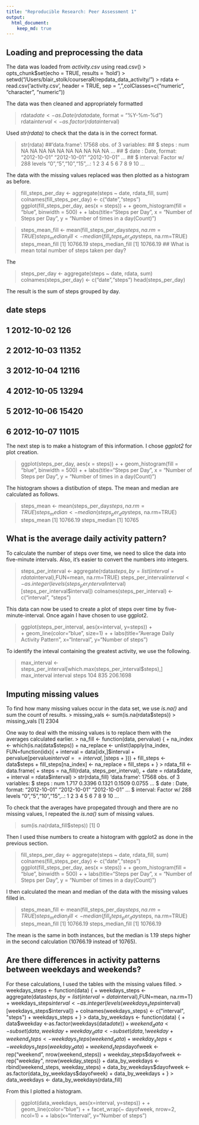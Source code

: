 ```yaml
---
title: "Reproducible Research: Peer Assessment 1"
output: 
  html_document:
    keep_md: true
---
```



## Loading and preprocessing the data
The data was loaded from *activity.csv* using read.csv()
> opts_chunk$set(echo = TRUE, results = 'hold')
> setwd("/Users/blair_stolk/courseraR/repdata_data_activity/")
> rdata <- read.csv('activity.csv', header = TRUE, sep = ",",colClasses=c("numeric", "character", "numeric"))

The data was then cleaned and appropriately formatted 

> rdata$date <- as.Date(rdata$date, format = "%Y-%m-%d")
> rdata$interval <- as.factor(rdata$interval)

Used *str(rdata)* to check that the data is in the correct format. 

>str(rdata)
##'data.frame':	17568 obs. of  3 variables:
## $ steps   : num  NA NA NA NA NA NA NA NA NA NA ...
## $ date    : Date, format: "2012-10-01" "2012-10-01" "2012-10-01" ...
## $ interval: Factor w/ 288 levels "0","5","10","15",..: 1 2 3 4 5 6 7 8 9 10 ...

The data with the missing values replaced was then plotted as a histogram as before. 

> fill_steps_per_day <- aggregate(steps ~ date, rdata_fill, sum)
> colnames(fill_steps_per_day) <- c("date","steps")
> ggplot(fill_steps_per_day, aes(x = steps)) + 
+ geom_histogram(fill = "blue", binwidth = 500) + 
+ labs(title="Steps per Day", x = "Number of Steps per Day", y = "Number of times in a day(Count)")

> steps_mean_fill   <- mean(fill_steps_per_day$steps, na.rm=TRUE)
> steps_median_fill <- median(fill_steps_per_day$steps, na.rm=TRUE)
> steps_mean_fill
[1] 10766.19
> steps_median_fill
[1] 10766.19
## What is mean total number of steps taken per day?

The 

> steps_per_day <- aggregate(steps ~ date, rdata, sum)
> colnames(steps_per_day) <- c("date","steps")
> head(steps_per_day)

The result is the sum of steps grouped by day. 

## date steps
## 1 2012-10-02   126
## 2 2012-10-03 11352
## 3 2012-10-04 12116
## 4 2012-10-05 13294
## 5 2012-10-06 15420
## 6 2012-10-07 11015

The next step is to make a histogram of this information. I chose *ggplot2* for plot creation. 

> ggplot(steps_per_day, aes(x = steps)) + 
+     geom_histogram(fill = "blue", binwidth = 500) +
+ labs(title="Steps per Day", x = "Number of Steps per Day", y = "Number of times in a day(Count)")

The histogram shows a distibution of steps. The mean and median are calculated as follows. 

> steps_mean   <- mean(steps_per_day$steps, na.rm=TRUE)
> steps_median <- median(steps_per_day$steps, na.rm=TRUE)
> steps_mean
[1] 10766.19
> steps_median
[1] 10765

## What is the average daily activity pattern?

To calculate the number of steps over time, we need to slice the data into five-minute intervals. Also, it's easier to convert the numbers into integers. 

> steps_per_interval <- aggregate(rdata$steps,by = list(interval = rdata$interval),FUN=mean, na.rm=TRUE)
> steps_per_interval$interval <- as.integer(levels(steps_per_interval$interval)[steps_per_interval$interval])
> colnames(steps_per_interval) <- c("interval", "steps")

This data can now be used to create a plot of steps over time by five-minute-interval. Once again I have chosen to use ggplot2.

> ggplot(steps_per_interval, aes(x=interval, y=steps)) +   
+ geom_line(color="blue", size=1) + 
+ labs(title="Average Daily Activity Pattern", x="Interval", y="Number of steps")

To identify the inteval containing the greatest activity, we use the following.

> max_interval <- steps_per_interval[which.max(steps_per_interval$steps),]
> max_interval
    interval    steps
104      835 206.1698

## Imputing missing values

To find how many missing values occur in the data set, we use *is.na()* and sum the count of results. 
> missing_vals <- sum(is.na(rdata$steps))
> missing_vals
[1] 2304

One way to deal with the missing values is to replace them with the averages calculated earlier. 
> na_fill <- function(data, pervalue) {
+     na_index <- which(is.na(data$steps))
+     na_replace <- unlist(lapply(na_index, FUN=function(idx){
+         interval = data[idx,]$interval
+         pervalue[pervalue$interval == interval,]$steps
+     }))
+     fill_steps <- data$steps
+     fill_steps[na_index] <- na_replace
+     fill_steps
+ }
> rdata_fill <- data.frame(
+     steps = na_fill(rdata, steps_per_interval),
+     date = rdata$date,
+     interval = rdata$interval)
> str(rdata_fill)
'data.frame':	17568 obs. of  3 variables:
 $ steps   : num  1.717 0.3396 0.1321 0.1509 0.0755 ...
 $ date    : Date, format: "2012-10-01" "2012-10-01" "2012-10-01" ...
 $ interval: Factor w/ 288 levels "0","5","10","15",..: 1 2 3 4 5 6 7 8 9 10 ...
 
 To check that the averages have propegated through and there are no missing values, I repeated the *is.na()* sum of missing values. 
 
> sum(is.na(rdata_fill$steps))
[1] 0

Then I used thise numbers to create a histogram with ggplot2 as done in the previous section. 

> fill_steps_per_day <- aggregate(steps ~ date, rdata_fill, sum)
> colnames(fill_steps_per_day) <- c("date","steps")
> ggplot(fill_steps_per_day, aes(x = steps)) + 
+ geom_histogram(fill = "blue", binwidth = 500) + 
+ labs(title="Steps per Day", x = "Number of Steps per Day", y = "Number of times in a day(Count)")

I then calculated the mean and median of the data with the missing values filled in. 

> steps_mean_fill   <- mean(fill_steps_per_day$steps, na.rm=TRUE)
> steps_median_fill <- median(fill_steps_per_day$steps, na.rm=TRUE)
> steps_mean_fill
[1] 10766.19
> steps_median_fill
[1] 10766.19

The mean is the same in both instances, but the median is 1.19 steps higher in the second calculation (10766.19 instead of 10765). 

## Are there differences in activity patterns between weekdays and weekends?

For these calculations, I used the tables with the missing values filled. 
> weekdays_steps <- function(data) {
+     weekdays_steps <- aggregate(data$steps, by=list(interval = data$interval),FUN=mean, na.rm=T)
+     weekdays_steps$interval <-  as.integer(levels(weekdays_steps$interval)[weekdays_steps$interval])
+     colnames(weekdays_steps) <- c("interval", "steps")
+     weekdays_steps
+ }
> data_by_weekdays <- function(data) {
+     data$weekday <-as.factor(weekdays(data$date))
+     weekend_data <- subset(data, weekday %in% c("Saturday","Sunday"))
+     weekday_data <- subset(data, !weekday %in% c("Saturday","Sunday"))
+     weekend_steps <- weekdays_steps(weekend_data)
+     weekday_steps <- weekdays_steps(weekday_data)
+     weekend_steps$dayofweek <- rep("weekend", nrow(weekend_steps))
+     weekday_steps$dayofweek <- rep("weekday", nrow(weekday_steps))
+     data_by_weekdays <- rbind(weekend_steps, weekday_steps)
+     data_by_weekdays$dayofweek <- as.factor(data_by_weekdays$dayofweek)
+ data_by_weekdays
+ }
> data_weekdays <- data_by_weekdays(rdata_fill)

From this I plotted a histogram. 

> ggplot(data_weekdays, aes(x=interval, y=steps)) + 
+     geom_line(color="blue") +
+     facet_wrap(~ dayofweek, nrow=2, ncol=1) +
+     labs(x="Interval", y="Number of steps")



